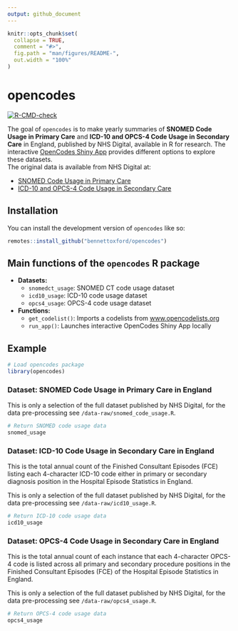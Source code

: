 ```yaml
---
output: github_document
---
```


<!-- README.md is generated from README.Rmd. Please edit that file -->

```r
knitr::opts_chunk$set(
  collapse = TRUE,
  comment = "#>",
  fig.path = "man/figures/README-",
  out.width = "100%"
)
```

# opencodes

<!-- badges: start -->

[![R-CMD-check](https://github.com/ebmdatalab/codeusage/actions/workflows/R-CMD-check.yaml/badge.svg)](https://github.com/ebmdatalab/codeusage/actions/workflows/R-CMD-check.yaml)

<!-- badges: end -->

The goal of `opencodes` is to make yearly summaries of **SNOMED Code Usage in Primary Care** and **ICD-10 and OPCS-4 Code Usage in Secondary Care** in England, published by NHS Digital, available in R for research.
The interactive [OpenCodes Shiny App](https://bennettoxford.github.io/opencodes/articles/app.html) provides different options to explore these datasets.  
The original data is available from NHS Digital at:

-   [SNOMED Code Usage in Primary Care](https://digital.nhs.uk/data-and-information/publications/statistical/mi-snomed-code-usage-in-primary-care)
-   [ICD-10 and OPCS-4 Code Usage in Secondary Care](https://digital.nhs.uk/data-and-information/publications/statistical/hospital-admitted-patient-care-activity)

## Installation

You can install the development version of `opencodes` like so:

``` r
remotes::install_github("bennettoxford/opencodes")
```

## Main functions of the `opencodes` R package

- **Datasets:**
  - `snomedct_usage`: SNOMED CT code usage dataset
  - `icd10_usage`: ICD-10 code usage dataset
  - `opcs4_usage`: OPCS-4 code usage dataset
- **Functions:**
   - `get_codelist()`: Imports a codelists from [www.opencodelists.org](https://www.opencodelists.org/)
   - `run_app()`: Launches interactive OpenCodes Shiny App locally

## Example

```r
# Load opencodes package
library(opencodes)
```

### Dataset: SNOMED Code Usage in Primary Care in England

This is only a selection of the full dataset published by NHS Digital, for the data pre-processing see `/data-raw/snomed_code_usage.R`.

```r
# Return SNOMED code usage data
snomed_usage
```

### Dataset: ICD-10 Code Usage in Secondary Care in England

This is the total annual count of the Finished Consultant Episodes (FCE) listing each 4-character ICD-10 code either in primary or secondary diagnosis position in the Hospital Episode Statistics in England.

This is only a selection of the full dataset published by NHS Digital, for the data pre-processing see `/data-raw/icd10_usage.R`.

```r
# Return ICD-10 code usage data
icd10_usage
```

### Dataset: OPCS-4 Code Usage in Secondary Care in England

This is the total annual count of each instance that each 4-character OPCS-4 code is listed across all primary and secondary procedure positions in the Finished Consultant Episodes (FCE) of the Hospital Episode Statistics in England.

This is only a selection of the full dataset published by NHS Digital, for the data pre-processing see `/data-raw/opcs4_usage.R`.

```r
# Return OPCS-4 code usage data
opcs4_usage
```
